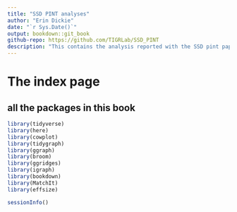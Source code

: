 ```yaml
---
title: "SSD PINT analyses"
author: "Erin Dickie"
date: "`r Sys.Date()`" 
output: bookdown::git_book
github-repo: https://github.com/TIGRLab/SSD_PINT
description: "This contains the analysis reported with the SSD pint paper"
---
```


# The index page

## all the packages in this book

```r
library(tidyverse)
library(here)
library(cowplot)
library(tidygraph)
library(ggraph)
library(broom)
library(ggridges)
library(igraph)
library(bookdown)
library(MatchIt)
library(effsize)
```

```r
sessionInfo()
```
